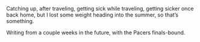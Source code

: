 Catching up, after traveling, getting sick while traveling, getting sicker once
back home, but I lost some weight heading into the summer, so that’s something.

Writing from a couple weeks in the future, with the Pacers finals-bound.
